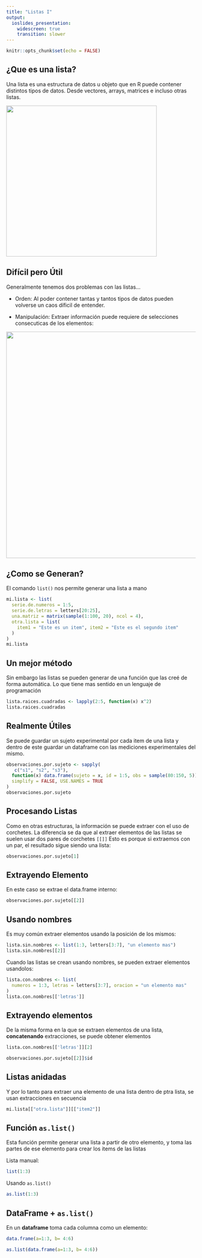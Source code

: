 ```yaml
---
title: "Listas I"
output: 
  ioslides_presentation:
    widescreen: true
    transition: slower
---
```


```r
knitr::opts_chunk$set(echo = FALSE)
```

## ¿Que es una lista? 

Una lista es una estructura de datos u objeto que en R puede contener distintos tipos de datos.
Desde vectores, arrays, matrices e incluso otras listas. 

![](imagenes/6877996.jpg){height=400px}

## Difícil pero Útil

Generalmente tenemos dos problemas con las listas...

* Orden:
  Al poder contener tantas y tantos tipos de datos pueden volverse un caos díficil de entender.
  
* Manipulación:
  Extraer información puede requiere de selecciones consecuticas de los elementos:

![](imagenes/CO2_qPVWsAAErbv.png){width=600px}

## ¿Como se Generan? {.smaller}

El comando `list()` nos permite generar una lista a mano


```r
mi.lista <- list(
  serie.de.numeros = 1:5,
  serie.de.letras = letters[20:25],
  una.matriz = matrix(sample(1:100, 20), ncol = 4),
  otra.lista = list(
    item1 = "Este es un item", item2 = "Este es el segundo item"
  )
)
mi.lista
```

## Un mejor método {.smaller}

Sin embargo las listas se pueden generar de una función que las creé de forma automática. Lo que tiene mas sentido 
en un lenguaje de programación

```r
lista.raices.cuadradas <- lapply(2:5, function(x) x^2)
lista.raices.cuadradas
```

## Realmente Útiles {.smaller}

Se puede guardar un sujeto experimental por cada item de una lista y dentro de este guardar un dataframe con
las mediciones experimentales del mismo.

```r
observaciones.por.sujeto <- sapply(
   c("s1", "s2", "s3"),
  function(x) data.frame(sujeto = x, id = 1:5, obs = sample(80:150, 5)),
  simplify = FALSE, USE.NAMES = TRUE
)
observaciones.por.sujeto
```

## Procesando Listas

Como en otras estructuras, la información se puede extraer con el uso de corchetes. La diferencia se da que al extraer
elementos de las listas se suelen usar dos pares de corchetes `[[]]` Esto es porque si extraemos con un par, el resultado
sigue siendo una lista:

```r
observaciones.por.sujeto[1]
```

## Extrayendo Elemento

En este caso se extrae el data.frame interno:

```r
observaciones.por.sujeto[[2]]
```

## Usando nombres

Es muy común extraer elementos usando la posición de los mismos:

```r
lista.sin.nombres <- list(1:3, letters[3:7], "un elemento mas")
lista.sin.nombres[[2]]
```

Cuando las listas se crean usando nombres, se pueden extraer elementos usandolos:

```r
lista.con.nombres <- list(
  numeros = 1:3, letras = letters[3:7], oracion = "un elemento mas"
)
lista.con.nombres[['letras']]
```

## Extrayendo elementos

De la misma forma en la que se extraen elementos de una lista, **concatenando** extracciones, se puede obtener elementos

```r
lista.con.nombres[['letras']][2]
```

```r
observaciones.por.sujeto[[2]]$id
```

## Listas anidadas

Y por lo tanto para extraer una  elemento de una lista dentro de ptra lista, se usan extracciones en secuencia

```r
mi.lista[["otra.lista"]][["item2"]]
```

## Función `as.list()` {.smaller}

Esta función permite generar una lista a partir de otro elemento, y toma las partes de ese elemento para crear los
items de las listas

Lista manual:

```r
list(1:3)
```

Usando `as.list()`

```r
as.list(1:3)
```

## DataFrame + `as.list()`

En un **dataframe** toma cada columna como un elemento:

```r
data.frame(a=1:3, b= 4:6)
```

```r
as.list(data.frame(a=1:3, b= 4:6))
```

